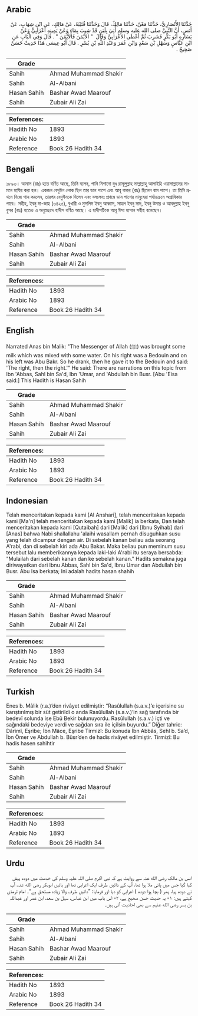 ## Arabic


<div dir="rtl" lang="ar" style={{fontSize:'larger',backgroundColor:'#f8f9fa',padding:20}}>
حَدَّثَنَا الأَنْصَارِيُّ، حَدَّثَنَا مَعْنٌ، حَدَّثَنَا مَالِكٌ، قَالَ وَحَدَّثَنَا قُتَيْبَةُ، عَنْ مَالِكٍ، عَنِ ابْنِ شِهَابٍ، عَنْ أَنَسٍ، أَنَّ النَّبِيَّ صلى الله عليه وسلم أُتِيَ بِلَبَنٍ قَدْ شِيبَ بِمَاءٍ وَعَنْ يَمِينِهِ أَعْرَابِيٌّ وَعَنْ يَسَارِهِ أَبُو بَكْرٍ فَشَرِبَ ثُمَّ أَعْطَى الأَعْرَابِيَّ وَقَالَ ‏ "‏ الأَيْمَنَ فَالأَيْمَنَ ‏"‏ ‏.‏ قَالَ وَفِي الْبَابِ عَنِ ابْنِ عَبَّاسٍ وَسَهْلِ بْنِ سَعْدٍ وَابْنِ عُمَرَ وَعَبْدِ اللَّهِ بْنِ بُسْرٍ ‏.‏ قَالَ أَبُو عِيسَى هَذَا حَدِيثٌ حَسَنٌ صَحِيحٌ ‏.‏
</div>
<div style={{backgroundColor:'#f8f9fa',padding:20, marginBottom: 10}}><table> <thead> <tr> <th>Grade</th> <th></th> </tr> </thead> <tbody> <tr><td>Sahih</td><td>Ahmad Muhammad Shakir</td></tr><tr><td>Sahih</td><td>Al-Albani</td></tr><tr><td>Hasan Sahih</td><td>Bashar Awad Maarouf</td></tr><tr><td>Sahih</td><td>Zubair Ali Zai</td></tr></tbody></table><table> <thead> <tr> <th>References:</th> <th></th> </tr> </thead> <tbody><tr><td>Hadith No</td><td>1893</td></tr><tr><td>Arabic No</td><td>1893</td></tr><tr><td>Reference</td><td>Book 26 Hadith 34</td></tr></tbody></table></div>

## Bengali


<div dir="ltr" lang="bn" style={{fontSize:'larger',backgroundColor:'#f8f9fa',padding:20}}>
১৮৯৩। আনাস (রাঃ) হতে বর্ণিত আছে, তিনি বলেন, পানি মিশানো দুধ রাসূলুল্লাহ সাল্লাল্লাহু আলাইহি ওয়াসাল্লামের সামনে হাযির করা হল। একজন বেদুঈন লোক ছিল তার ডান পাশে এবং আবূ বাকর (রাঃ) ছিলেন বাম পাশে। তা তিনি প্রথমে নিজে পান করলেন, তারপর বেদুঈনকে দিলেন এবং বললেনঃ প্রথমে ডান পাশের মানুষেরা পর্যায়ক্রমে অগ্রাধিকার পাবে। সহীহ, ইবনু মা-জাহ (৩৪২৫), বুখারী ও মুসলিম ইবনু আব্বাস, সাহল ইবনু সাদ, ইবনু উমার ও আবদুল্লাহ ইবনু বুসর (রাঃ) হতেও এ অনুচ্ছেদে হাদীস বর্ণিত আছে। এ হাদীসটিকে আবূ ঈসা হাসান সহীহ বলেছেন।
</div>
<div style={{backgroundColor:'#f8f9fa',padding:20, marginBottom: 10}}><table> <thead> <tr> <th>Grade</th> <th></th> </tr> </thead> <tbody> <tr><td>Sahih</td><td>Ahmad Muhammad Shakir</td></tr><tr><td>Sahih</td><td>Al-Albani</td></tr><tr><td>Hasan Sahih</td><td>Bashar Awad Maarouf</td></tr><tr><td>Sahih</td><td>Zubair Ali Zai</td></tr></tbody></table><table> <thead> <tr> <th>References:</th> <th></th> </tr> </thead> <tbody><tr><td>Hadith No</td><td>1893</td></tr><tr><td>Arabic No</td><td>1893</td></tr><tr><td>Reference</td><td>Book 26 Hadith 34</td></tr></tbody></table></div>

## English


<div dir="ltr" lang="en" style={{fontSize:'larger',backgroundColor:'#f8f9fa',padding:20}}>
Narrated Anas bin Malik: "The Messenger of Allah (ﷺ) was brought some milk which was mixed with some water. On his right was a Bedouin and on his left was Abu Bakr. So he drank, then he gave it to the Bedouin and said: 'The right, then the right.'" He said: There are narrations on this topic from Ibn 'Abbas, Sahl bin Sa'd, Ibn 'Umar, and 'Abdullah bin Busr. [Abu 'Eisa said:] This Hadith is Hasan Sahih
</div>
<div style={{backgroundColor:'#f8f9fa',padding:20, marginBottom: 10}}><table> <thead> <tr> <th>Grade</th> <th></th> </tr> </thead> <tbody> <tr><td>Sahih</td><td>Ahmad Muhammad Shakir</td></tr><tr><td>Sahih</td><td>Al-Albani</td></tr><tr><td>Hasan Sahih</td><td>Bashar Awad Maarouf</td></tr><tr><td>Sahih</td><td>Zubair Ali Zai</td></tr></tbody></table><table> <thead> <tr> <th>References:</th> <th></th> </tr> </thead> <tbody><tr><td>Hadith No</td><td>1893</td></tr><tr><td>Arabic No</td><td>1893</td></tr><tr><td>Reference</td><td>Book 26 Hadith 34</td></tr></tbody></table></div>

## Indonesian


<div dir="ltr" lang="id" style={{fontSize:'larger',backgroundColor:'#f8f9fa',padding:20}}>
Telah menceritakan kepada kami [Al Anshari], telah menceritakan kepada kami [Ma'n] telah menceritakan kepada kami [Malik] ia berkata, Dan telah menceritakan kepada kami [Qutaibah] dari [Malik] dari [Ibnu Syihab] dari [Anas] bahwa Nabi shallallahu 'alaihi wasallam pernah disuguhkan susu yang telah dicampur dengan air. Di sebelah kanan beliau ada seorang A'rabi, dan di sebelah kiri ada Abu Bakar. Maka beliau pun meminum susu tersebut lalu memberikannya kepada laki-laki A'rabi itu seraya bersabda: "Mulailah dari sebelah kanan dan ke sebelah kanan." Hadits semakna juga diriwayatkan dari Ibnu Abbas, Sahl bin Sa'd, Ibnu Umar dan Abdullah bin Busr. Abu Isa berkata; Ini adalah hadits hasan shahih
</div>
<div style={{backgroundColor:'#f8f9fa',padding:20, marginBottom: 10}}><table> <thead> <tr> <th>Grade</th> <th></th> </tr> </thead> <tbody> <tr><td>Sahih</td><td>Ahmad Muhammad Shakir</td></tr><tr><td>Sahih</td><td>Al-Albani</td></tr><tr><td>Hasan Sahih</td><td>Bashar Awad Maarouf</td></tr><tr><td>Sahih</td><td>Zubair Ali Zai</td></tr></tbody></table><table> <thead> <tr> <th>References:</th> <th></th> </tr> </thead> <tbody><tr><td>Hadith No</td><td>1893</td></tr><tr><td>Arabic No</td><td>1893</td></tr><tr><td>Reference</td><td>Book 26 Hadith 34</td></tr></tbody></table></div>

## Turkish


<div dir="ltr" lang="tr" style={{fontSize:'larger',backgroundColor:'#f8f9fa',padding:20}}>
Enes b. Mâlik (r.a.)’den rivâyet edilmiştir: “Rasûlullah (s.a.v.)’e içerisine su karıştırılmış bir süt getirildi o anda Rasûlullah (s.a.v.)’in sağ tarafında bir bedevî solunda ise Ebû Bekir bulunuyordu. Rasûlullah (s.a.v.) içti ve sağındaki bedeviye verdi ve sağdan sıra ile içilsin buyurdu.” Diğer tahric: Dârimî, Eşribe; İbn Mâce, Eşribe Tirmizî: Bu konuda İbn Abbâs, Sehl b. Sa’d, İbn Ömer ve Abdullah b. Büsr’den de hadis rivâyet edilmiştir. Tirmizî: Bu hadis hasen sahihtir
</div>
<div style={{backgroundColor:'#f8f9fa',padding:20, marginBottom: 10}}><table> <thead> <tr> <th>Grade</th> <th></th> </tr> </thead> <tbody> <tr><td>Sahih</td><td>Ahmad Muhammad Shakir</td></tr><tr><td>Sahih</td><td>Al-Albani</td></tr><tr><td>Hasan Sahih</td><td>Bashar Awad Maarouf</td></tr><tr><td>Sahih</td><td>Zubair Ali Zai</td></tr></tbody></table><table> <thead> <tr> <th>References:</th> <th></th> </tr> </thead> <tbody><tr><td>Hadith No</td><td>1893</td></tr><tr><td>Arabic No</td><td>1893</td></tr><tr><td>Reference</td><td>Book 26 Hadith 34</td></tr></tbody></table></div>

## Urdu


<div dir="rtl" lang="ur" style={{fontSize:'larger',backgroundColor:'#f8f9fa',padding:20}}>
انس بن مالک رضی الله عنہ سے روایت ہے کہ نبی اکرم صلی اللہ علیہ وسلم کی خدمت میں دودھ پیش کیا گیا جس میں پانی ملا ہوا تھا، آپ کے دائیں طرف ایک اعرابی تھا اور بائیں ابوبکر رضی الله عنہ، آپ نے دودھ پیا، پھر ( بچا ہوا دودھ ) اعرابی کو دیا اور فرمایا: ”دائیں طرف والا زیادہ مستحق ہے“۔ امام ترمذی کہتے ہیں: ۱- یہ حدیث حسن صحیح ہے، ۲- اس باب میں ابن عباس، سہل بن سعد، ابن عمر اور عبداللہ بن بسر رضی الله عنہم سے بھی احادیث آئی ہیں۔
</div>
<div style={{backgroundColor:'#f8f9fa',padding:20, marginBottom: 10}}><table> <thead> <tr> <th>Grade</th> <th></th> </tr> </thead> <tbody> <tr><td>Sahih</td><td>Ahmad Muhammad Shakir</td></tr><tr><td>Sahih</td><td>Al-Albani</td></tr><tr><td>Hasan Sahih</td><td>Bashar Awad Maarouf</td></tr><tr><td>Sahih</td><td>Zubair Ali Zai</td></tr></tbody></table><table> <thead> <tr> <th>References:</th> <th></th> </tr> </thead> <tbody><tr><td>Hadith No</td><td>1893</td></tr><tr><td>Arabic No</td><td>1893</td></tr><tr><td>Reference</td><td>Book 26 Hadith 34</td></tr></tbody></table></div>